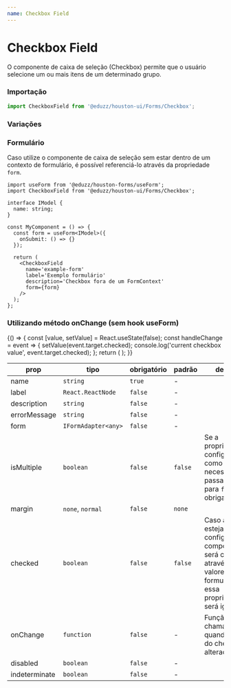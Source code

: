 ```yaml
---
name: Checkbox Field
---
```




# Checkbox Field

O componente de caixa de seleção (Checkbox) permite que o usuário selecione um ou mais itens de um determinado grupo.

### Importação

```js
import CheckboxField from '@eduzz/houston-ui/Forms/Checkbox';
```

### Variações

<Playground>
  <div>
    <CheckboxField name='example-1' label='Exemplo 1' margin='normal' />
  </div>
  <div>
    <CheckboxField
      name='example-2'
      label='Exemplo 2'
      description='Exemplo de utilização do Checkbox com descrição'
      margin='normal'
    />
  </div>
  <div>
    <CheckboxField name='example-3' label='Exemplo 3' errorMessage='Mensagem de erro' margin='normal' />
  </div>
  <div>
    <CheckboxField name='example-4' label='Exemplo 4' description='Checkbox sem margem' margin='none' />
  </div>
</Playground>

### Formulário

Caso utilize o componente de caixa de seleção sem estar dentro de um contexto de formulário,
é possível referenciá-lo através da propriedade `form`.

```tsx
import useForm from '@eduzz/houston-forms/useForm';
import CheckboxField from '@eduzz/houston-ui/Forms/Checkbox';

interface IModel {
  name: string;
}

const MyComponent = () => {
  const form = useForm<IModel>({
    onSubmit: () => {}
  });

  return (
    <CheckboxField
      name='example-form'
      label='Exemplo formulário'
      description='Checkbox fora de um FormContext'
      form={form}
    />
  );
};
```

### Utilizando método onChange (sem hook useForm)

<Playground>
  {() => {
    const [value, setValue] = React.useState(false);
    const handleChange = event => {
      setValue(event.target.checked);
      console.log('current checkbox value', event.target.checked);
    };
    return (
      <CheckboxField
        name='example-on-change'
        label='Exemplo com método onChange'
        description='Checkbox utilizando método de onChange'
        onChange={handleChange}
      />
    );
  }}
</Playground>

| prop          | tipo                | obrigatório | padrão  | descrição                                                                                                                           |
| ------------- | ------------------- | ----------- | ------- | ----------------------------------------------------------------------------------------------------------------------------------- |
| name          | `string`            | `true`      | -       |                                                                                                                                     |
| label         | `React.ReactNode`   | `false`     | -       |                                                                                                                                     |
| description   | `string`            | `false`     | -       |                                                                                                                                     |
| errorMessage  | `string`            | `false`     | -       |                                                                                                                                     |
| form          | `IFormAdapter<any>` | `false`     | -       |                                                                                                                                     |
| isMultiple    | `boolean`           | `false`     | `false` | Se a propriedade for configurada como `true` é necessário passar um valor para `form` obrigatoriamente                              |
| margin        | `none`, `normal`    | `false`     | `none`  |                                                                                                                                     |
| checked       | `boolean`           | `false`     | `false` | Caso a prop `form` esteja configurada, o componente será checado através dos valores do formulário e essa propriedade será ignorada |
| onChange      | `function`          | `false`     | -       | Função chamada quando o valor do checkbox é alterado                                                                                |
| disabled      | `boolean`           | `false`     | -       |                                                                                                                                     |
| indeterminate | `boolean`           | `false`     | -       |                                                                                                                                     |
